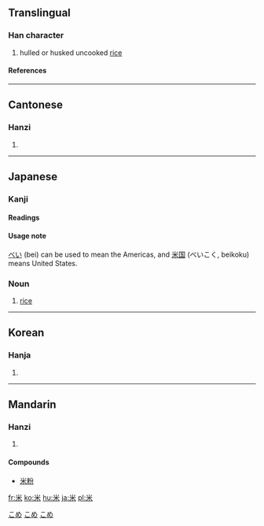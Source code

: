 ==Translingual==
===Han character===
{{Han char|rn=119|rad=米|as=00|sn=6|four=9090<sub>4</sub>|canj=火木 (FD)}}
# hulled or husked uncooked [[rice]]
====References====
{{Han ref|kx=0906.310|dkj=26832|dj=1331.280|hdz=53141.010|uh=7C73|ud=31859|bh=A6CC|bd=42700}}
----
==Cantonese==
===Hanzi===
{{yue-hanzi|jyut=|y=mai5}}
# {{defn|Cantonese}}
----
== Japanese ==
[[Category:1000_Japanese_basic_words|こめ]]

===Kanji===
{{ja-kanji|grade=2|rs=米00}}
====Readings====
{{ja-readings|on=[[べい]] (bei), [[まい]] (mai), [[め]] (me)|kun=[[こめ]] (kome), [[よね]] (yone), [[めえとる]] (mētoru)}}

====Usage note====
[[べい]] (bei) can be used to mean the Americas, and [[米国]] (べいこく, beikoku) means United States.

===Noun===
[[Category:1000 Japanese basic words|こめ]]
{{ja-noun|k|hira=こめ|rom=kome|hidx=こめ}}

#[[rice]]
[[Category:ja:Grains|こめ]]
----

==Korean==
===Hanja===
{{ko-hanja|hangeul=미|eumhun=|rv=mi|mr=mi|y=mi}}
# {{defn|Korean}}
----
==Mandarin==
===Hanzi===
{{cmn-hanzi|pin=[[mǐ]] ([[mi3]]), [[zá]] ([[za2]])|wg=mi<sup>3</sup>, tsa<sup>2</sup>}}
# {{defn|Mandarin}}

====Compounds====
*[[米粉]]

[[fr:米]]
[[ko:米]]
[[hu:米]]
[[ja:米]]
[[pl:米]]
